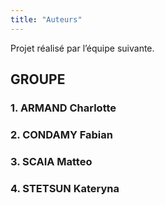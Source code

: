 ```yaml
---
title: "Auteurs"
---
```

Projet réalisé par l'équipe suivante.

## GROUPE

### 1. ARMAND Charlotte

### 2. CONDAMY Fabian

### 3. SCAIA Matteo

### 4. STETSUN Kateryna